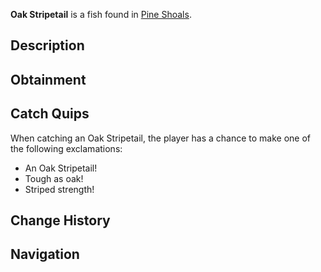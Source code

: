 {{FishInfobox
|image          = Oak Stripetail.png
|rarity         = Rare
|sea            = Second Sea
|location       = [[Pine Shoals]]
|sublocation    = 
|sources        = Fishing Rod
|radar_location = 
|prog_speed     = -5
|xp             = 110
|weather        = Foggy
|time           = Day
|season         = Winter
|bait           = Squid
|base_weight    = 10
|base_value     = 230
|weight_range   = 6
|base_chance    = 150
|base_resil     = 40
}}
'''Oak Stripetail''' is a {{Rarity|Rare}} fish found in [[Pine Shoals]].

== Description ==
{{Description|A resilient striker with a tail of oak strength.|Bestiary Entry}}

== Obtainment ==
{{Description|It lashes where the waters grow still.|Bestiary Hint}}
{{Fish Availability|
Pine Shoals
|top_rods      = 
Free Spirit Rod\317327.28\35976.01;
Trident Rod\304466.07\36163.54;
Leviathan's Fang Rod\295522.85\34636.17;
Azure Of Lagoon\263879.69\30602.11;
Egg Rod\223039.66\31177.15;
Training Rod\196382.81\18789.67;
Destiny Rod\177875.23\20395.36;
Nocturnal Rod\106722.72\102495.6;
Fortune Rod\170379.43\20417.01;
Frog Rod\189880.69\24457.88;
No-Life Rod\219929.63\26915.69;
Blazebringer Rod\218920.66\31153.31;
Verdant Shear Rod\218618.43\30083.56;
Seraphic Rod\194904.8\23150.19;
Ethereal Prism Rod\191532.3\22323.64;
Challenger's Rod\187398.91\22836.47;
Rod Of The Forgotten Fang\184075.2\21920.79;
Depthseeker Rod\183755.53\23549.95;
Rod Of The Exalted One\179275.11\21097.38;
Avalanche Rod\177957.7\22879.87;
Volcanic Rod\176948.86\21990.55;
Rod Of The Depths\176393.73\21189.07;
Zeus Rod\176055.88\21879.57;
Steady Rod\147194.97\18687.71
|recommended   = Free Spirit Rod
}}

== Catch Quips ==
When catching an Oak Stripetail, the player has a chance to make one of the following exclamations:
* An Oak Stripetail!
* Tough as oak!
* Striped strength!

== Change History ==
{{Change History|{{subst:Current Version}}}}

== Navigation ==
{{Fish Navbox|Pine Shoals}}